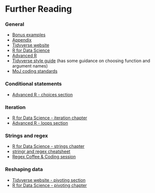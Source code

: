 # Further Reading

### General

 * [Bonus examples](https://github.com/moj-analytical-services/intro_r_training_extension#bonus-examples)
 * [Appendix](https://github.com/moj-analytical-services/intro_r_training_extension#appendix)
 * [Tidyverse website](https://www.tidyverse.org)
 * [R for Data Science](https://r4ds.had.co.nz)
 * [Advanced R](https://adv-r.hadley.nz)
 * [Tidyverse style guide](https://style.tidyverse.org/) (has some guidance on choosing function and argument names)
 * [MoJ coding standards](https://moj-analytical-services.github.io/our-coding-standards/)
 
### Conditional statements

 * [Advanced R - choices section](https://adv-r.hadley.nz/control-flow.html#choices)

### Iteration

 * [R for Data Science - iteration chapter](https://r4ds.had.co.nz/iteration.html)
 * [Advanced R - loops section](https://adv-r.hadley.nz/control-flow.html#loops)

### Strings and regex

 * [R for Data Science - strings chapter](https://r4ds.had.co.nz/strings.html)
 * [stringr and regex cheatsheet](https://evoldyn.gitlab.io/evomics-2018/ref-sheets/R_strings.pdf)
 * [Regex Coffee & Coding session](https://github.com/moj-analytical-services/Coffee-and-Coding/tree/master/2019-03-13%20Regex)

### Reshaping data

 * [Tidyverse website - pivoting section](https://tidyr.tidyverse.org/dev/articles/pivot.html)
 * [R for Data Science - pivoting chapter](https://r4ds.had.co.nz/tidy-data.html#pivoting)

